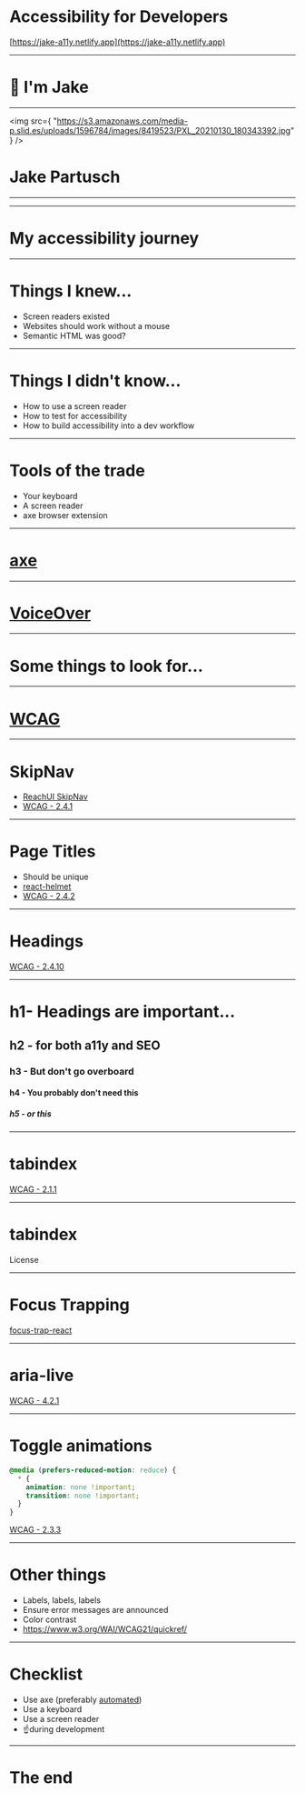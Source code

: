# Accessibility for Developers

[https://jake-a11y.netlify.app](https://jake-a11y.netlify.app)

---

# 👋 I'm Jake

---



<Split>

<img
  src={
    "https://s3.amazonaws.com/media-p.slid.es/uploads/1596784/images/8419523/PXL_20210130_180343392.jpg"
  }
/>

# Jake Partusch

<IntroList />

</Split>

---


<OPiLogo />

---

# My accessibility journey

---

# Things I knew...

- Screen readers existed
- Websites should work without a mouse
- Semantic HTML was good?

---
# Things I didn't know...

- How to use a screen reader
- How to test for accessibility
- How to build accessibility into a dev workflow
---

# Tools of the trade

- Your keyboard
- A screen reader
- axe browser extension

---

# [axe](https://www.deque.com/axe/)

---

# [VoiceOver](https://dev.to/jakepartusch/quick-tips-for-using-a-screen-reader-voiceover-on-a-mac-kgh)

---

# Some things to look for...

---

# [WCAG](https://www.w3.org/WAI/standards-guidelines/wcag/)

---


<SkipNavExample />

# SkipNav

- [ReachUI SkipNav](https://ui.reach.tech/skip-nav/)
- [WCAG - 2.4.1](https://www.w3.org/WAI/WCAG21/quickref/?versions=2.0#qr-navigation-mechanisms-skip)

---

# Page Titles

- Should be unique
- [react-helmet](https://github.com/nfl/react-helmet)
- [WCAG - 2.4.2](https://www.w3.org/WAI/WCAG21/quickref/#page-titled)

---

# Headings

[WCAG - 2.4.10](https://www.w3.org/WAI/WCAG21/quickref/?showtechniques=246%2C2410#section-headings)

---

# h1- Headings are important...

## h2 - for both a11y and SEO

### h3 - But don't go overboard

#### h4 - You probably don't need this

##### h5 - or this

---


# tabindex

<TabIndexExample />

[WCAG - 2.1.1](https://www.w3.org/WAI/WCAG21/quickref/#keyboard)

---


# tabindex

License

<TermsOfService />

---


# Focus Trapping

<FormDialog />

[focus-trap-react](https://github.com/davidtheclark/focus-trap-react)

---


# aria-live

<SnackbarExample />

[WCAG - 4.2.1](https://www.w3.org/WAI/WCAG21/quickref/#status-messages)

---

# Toggle animations

```css
@media (prefers-reduced-motion: reduce) {
  * {
    animation: none !important;
    transition: none !important;
  }
}
```

[WCAG - 2.3.3](https://www.w3.org/WAI/WCAG21/quickref/#animation-from-interactions)

---

# Other things

- Labels, labels, labels
- Ensure error messages are announced
- Color contrast
- https://www.w3.org/WAI/WCAG21/quickref/

---

# Checklist

- Use axe (preferably [automated](https://github.com/JakePartusch/lumberjack))
- Use a keyboard
- Use a screen reader
- ☝️during development

---

# The end
